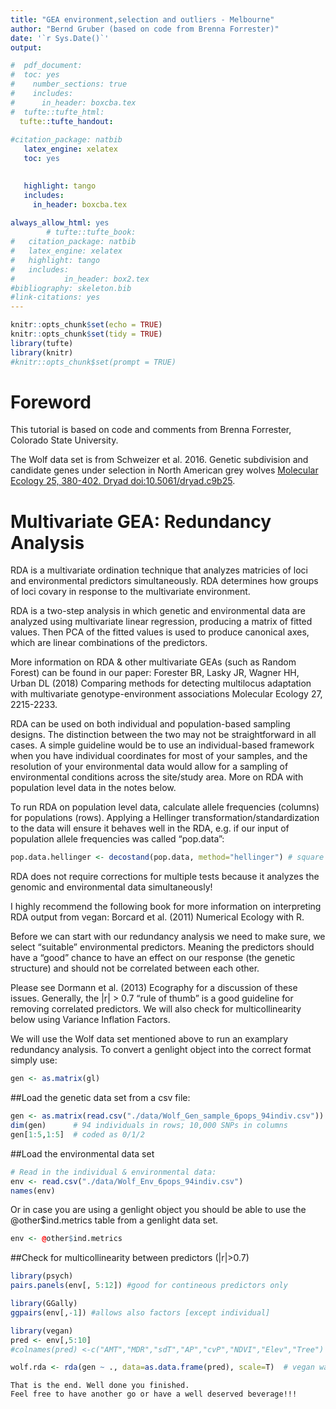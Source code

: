 ```yaml
---
title: "GEA environment,selection and outliers - Melbourne"
author: "Bernd Gruber (based on code from Brenna Forrester)"
date: '`r Sys.Date()`'
output: 

#  pdf_document:
#  toc: yes
#    number_sections: true
#    includes: 
#      in_header: boxcba.tex
#  tufte::tufte_html:
  tufte::tufte_handout:
    
#citation_package: natbib
   latex_engine: xelatex
   toc: yes
   

   highlight: tango
   includes:
     in_header: boxcba.tex
     
always_allow_html: yes
        # tufte::tufte_book:
#   citation_package: natbib
#   latex_engine: xelatex
#   highlight: tango
#   includes:
#           in_header: box2.tex
#bibliography: skeleton.bib
#link-citations: yes
---
```


```r
knitr::opts_chunk$set(echo = TRUE)
knitr::opts_chunk$set(tidy = TRUE)
library(tufte)
library(knitr)
#knitr::opts_chunk$set(prompt = TRUE)
```

\newpage

# Foreword

This tutorial is based on code and comments from Brenna Forrester, Colorado State University.


The Wolf data set is from Schweizer et al. 2016. Genetic subdivision and candidate genes under selection in North American grey wolves [Molecular Ecology 25, 380-402. Dryad doi:10.5061/dryad.c9b25](Genetic subdivision and candidate genes under selection in North American grey wolves
# Molecular Ecology 25, 380-402. Dryad doi:10.5061/dryad.c9b25).

# Multivariate GEA: Redundancy Analysis

 RDA is a multivariate ordination technique that analyzes matricies of loci
and environmental predictors simultaneously. RDA determines how groups of loci covary in response to the multivariate environment.

RDA is a two-step analysis in which genetic and environmental data are analyzed using multivariate linear regression, producing a matrix of fitted values. Then PCA of the fitted values is used to produce canonical axes, which are linear combinations of the predictors.


More information on RDA & other multivariate GEAs (such as Random Forest) can be found in our paper: Forester BR, Lasky JR, Wagner HH, Urban DL (2018) Comparing methods for detecting multilocus adaptation with multivariate genotype-environment associations Molecular Ecology 27, 2215-2233.


RDA can be used on both individual and population-based sampling designs. The distinction between the two may not be straightforward in all cases. A simple guideline would be to use an individual-based framework when you have individual coordinates for most of your samples, and the resolution of your environmental data would allow for a sampling of environmental conditions across the site/study area. More on RDA with population level data in the notes below.

To run RDA on population level data, calculate allele frequencies (columns) for populations (rows). Applying a Hellinger transformation/standardization to the data will ensure it behaves well in the RDA, e.g. if our input of population allele frequencies was called "pop.data":

```r
pop.data.hellinger <- decostand(pop.data, method="hellinger") # square root of (allele frequency / population total allele frequency)

```

RDA does not require corrections for multiple tests because it analyzes the genomic and environmental data simultaneously!

I highly recommend the following book for more information on interpreting RDA output from vegan: Borcard et al. (2011) Numerical Ecology with R.



Before we can start with our redundancy analysis we need to make sure, we select "suitable" environmental predictors. Meaning the predictors should have a "good" chance to have an effect on our response (the genetic structure) and should not be correlated between each other. 

Please see Dormann et al. (2013) Ecography for a discussion of these issues. Generally, the |r| > 0.7 "rule of thumb" is a good guideline for removing correlated predictors. We will also check for multicollinearity below using Variance Inflation Factors.

We will use the Wolf data set mentioned above to run an examplary redundancy analysis. To convert a genlight object into the correct format simply use:

```r

gen <- as.matrix(gl)

```



##Load the genetic data set from a csv file:

```r
gen <- as.matrix(read.csv("./data/Wolf_Gen_sample_6pops_94indiv.csv"))
dim(gen)      # 94 individuals in rows; 10,000 SNPs in columns
gen[1:5,1:5]  # coded as 0/1/2

```


##Load the environmental data set

```r
# Read in the individual & environmental data:
env <- read.csv("./data/Wolf_Env_6pops_94indiv.csv")
names(env)
```

Or in case you are using a genlight object you should be able to use the @other$ind.metrics table from a genlight data set.

```r
env <- @other$ind.metrics

```



##Check for multicollinearity between predictors (|r|>0.7)

```r
library(psych)
pairs.panels(env[, 5:12]) #good for contineous predictors only

library(GGally)
ggpairs(env[,-1]) #allows also factors [except individual]

```







```r
library(vegan)
pred <- env[,5:10]
#colnames(pred) <-c("AMT","MDR","sdT","AP","cvP","NDVI","Elev","Tree")

wolf.rda <- rda(gen ~ ., data=as.data.frame(pred), scale=T)  # vegan wants data frames, not matrices
```




```block

That is the end. Well done you finished. 
Feel free to have another go or have a well deserved beverage!!!

```



